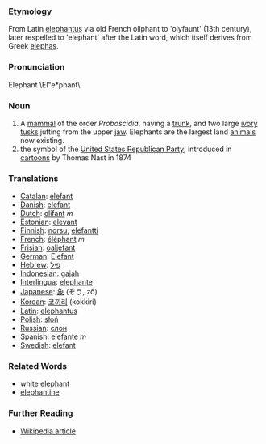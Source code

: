 ===Etymology===
From Latin [[elephantus]] via old French oliphant to 'olyfaunt' (13th century), later respelled to 'elephant' after the Latin word, which itself derives from Greek [[elephas]].
===Pronunciation===
Elephant \El"e*phant\
===Noun===
#A [[mammal]] of the order ''Proboscidia'', having a [[trunk]], and two large [[ivory]] [[tusks]] jutting from the upper [[jaw]].  Elephants are the largest land [[animal]]s now existing.
# the symbol of the [[United States Republican Party]]; introduced in [[cartoon]]s by Thomas Nast in 1874

===Translations===
*[[Catalan]]: [[elefant]]
*[[Danish]]: [[elefant]]
*[[Dutch]]: [[olifant]] ''m''
*[[Estonian]]: [[elevant]]
*[[Finnish]]: [[norsu]], [[elefantti]]
*[[French]]: [[éléphant]] ''m''
*[[Frisian]]: [[oaljefant]]
*[[German]]: [[Elefant]]
*[[Hebrew]]: [[פיל]]
*[[Indonesian]]: [[gajah]]
*[[Interlingua]]: [[elephante]]
*[[Japanese]]: [[象]] (ぞう, zō)
*[[Korean]]: [[코끼리]] (kokkiri)
*[[Latin]]: [[elephantus]]
*[[Polish]]: [[słoń]] 
*[[Russian]]: [[слон]]
*[[Spanish]]: [[elefante]] ''m''
*[[Swedish]]: [[elefant]]

===Related Words===
*[[white elephant]]
*[[elephantine]]

===Further Reading===
*[[en:elephant|Wikipedia article]]